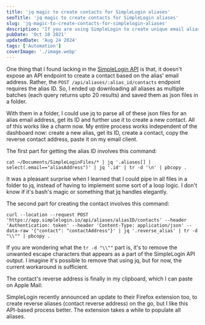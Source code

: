 ```yaml
---
title: 'jq magic to create contacts for SimpleLogin aliases'
seoTitle: 'jq magic to create contacts for SimpleLogin aliases'
slug: 'jq-magic-to-create-contacts-for-simplelogin-aliases'
description: "If you are using SimpleLogin to create unique email aliases, here's a hacky workaround using jq to create contact reverse alias from your terminal application."
pubDate: 'Oct 10 2021'
updatedDate: 'Aug 24 2024'
tags: ['Automation']
coverImage: './image.webp'
---
```



One thing that I found lacking in the [SimpleLogin API](https://github.com/simple-login/app/blob/master/docs/api.md) is that, it doesn't expose an API endpoint to create a contact based on the alias' email address. Rather, the `POST /api/aliases/:alias_id/contacts` endpoint requires the alias ID. So, I ended up downloading all aliases as multiple batches (each query returns upto 20 results) and saved them as json files in a folder.

With them in a folder, I could use jq to parse all of these json files for an alias email address, get its ID and further use it to create a new contact. All of this works like a charm now. My entire process works independent of the dashboard now: create a new alias, get its ID, create a contact, copy the reverse contact address, paste it on my email client.

The first part for getting the alias ID involves this command:

```text
cat ~/Documents/SimpleLoginFiles/* | jq '.aliases[] | select(.email=="aliasAddress")' | jq '.id' | tr -d '\n' | pbcopy .
```

It was a pleasant surprise when I learned that I could pipe in all files in a folder to jq, instead of having to implement some sort of a loop logic. I don't know if it's bash's magic or something that jq handles elegantly.

The second part for creating the contact involves this command:

```text
curl --location --request POST 'https://app.simplelogin.io/api/aliases/aliasID/contacts' --header 'Authentication: token' --header 'Content-Type: application/json' --data-raw '{"contact": "contactAddress"}' | jq '.reverse_alias' | tr -d "\\"" | pbcopy .
```

If you are wondering what the `tr -d "\\""` part is, it's to remove the unwanted escape characters that appears as a part of the SimpleLogin API output. I imagine it's possible to remove that using jq, but for now, the current workaround is sufficient.

The contact's reverse address is finally in my clipboard, which I can paste on Apple Mail:

<R2Image imageKey='blog/assets/jq-magic-to-create-contacts-for-simplelogin-aliases-3976fae0-0b0f-42c5-8361-c78f3f890db0.png' alt='' />

SimpleLogin recently announced an update to their Firefox extension too, to create reverse aliases (contact reverse address) on the go, but I like this API-based process better. The extension takes a while to populate all aliases.
